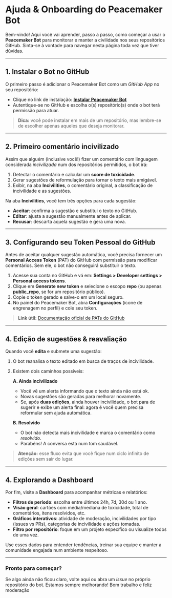 # Ajuda & Onboarding do Peacemaker Bot

Bem-vindo! Aqui você vai aprender, passo a passo, como começar a usar o **Peacemaker Bot** para monitorar e manter a civilidade nos seus repositórios GitHub. Sinta-se à vontade para navegar nesta página toda vez que tiver dúvidas.

---

## 1. Instalar o Bot no GitHub

O primeiro passo é adicionar o Peacemaker Bot como um _GitHub App_ no seu repositório:

- Clique no link de instalação: **[Instalar Peacemaker Bot](https://github.com/apps/thepeacemakerbot)**
- Autentique-se no GitHub e escolha o(s) repositório(s) onde o bot terá permissão para atuar.

> **Dica:** você pode instalar em mais de um repositório, mas lembre-se de escolher apenas aqueles que deseja monitorar.

---

## 2. Primeiro comentário incivilizado

Assim que alguém (inclusive você!) fizer um comentário com linguagem considerada _incivilizada_ num dos repositórios permitidos, o bot irá:

1. Detectar o comentário e calcular um **score de toxicidade**.
2. Gerar sugestões de reformulação para tornar o texto mais amigável.
3. Exibir, na aba **Incivilities**, o comentário original, a classificação de incivilidade e as sugestões.

Na aba **Incivilities**, você tem três opções para cada sugestão:

- **Aceitar**: confirma a sugestão e substitui o texto no GitHub.
- **Editar**: ajusta a sugestão manualmente antes de aplicar.
- **Recusar**: descarta aquela sugestão e gera uma nova.

---

## 3. Configurando seu Token Pessoal do GitHub

Antes de aceitar qualquer sugestão automática, você precisa fornecer um **Personal Access Token** (PAT) do GitHub com permissão para modificar comentários. Sem ele, o bot não conseguirá substituir o texto.

1. Acesse sua conta no GitHub e vá em: **Settings > Developer settings > Personal access tokens**.
2. Clique em **Generate new token** e selecione o escopo **repo** (ou apenas **public_repo**, se for um repositório público).
3. Copie o token gerado e salve-o em um local seguro.
4. No painel do Peacemaker Bot, abra **Configurações** (ícone de engrenagem no perfil) e cole seu token.

> **Link útil:** [Documentação oficial de PATs do GitHub](https://docs.github.com/pt/authentication/keeping-your-account-and-data-secure/creating-a-personal-access-token)

---

## 4. Edição de sugestões & reavaliação

Quando você **edita** e submete uma sugestão:

1. O bot reanalisa o texto editado em busca de traços de incivilidade.
2. Existem dois caminhos possíveis:

   **A. Ainda incivilizado**

   - Você vê um alerta informando que o texto ainda não está ok.
   - Novas sugestões são geradas para melhorar novamente.
   - Se, após **duas edições**, ainda houver incivilidade, o bot para de sugerir e exibe um alerta final: agora é você quem precisa reformular sem ajuda automática.

   **B. Resolvido**

   - O bot não detecta mais incivilidade e marca o comentário como _resolvido_.
   - Parabéns! A conversa está num tom saudável.

> **Atenção:** esse fluxo evita que você fique num ciclo infinito de edições sem sair do lugar.

---

## 4. Explorando a Dashboard

Por fim, visite a **Dashboard** para acompanhar métricas e relatórios:

- **Filtros de período**: escolha entre últimos 24h, 7d, 30d ou 1 ano.
- **Visão geral**: cartões com média/mediana de toxicidade, total de comentários, itens resolvidos, etc.
- **Gráficos interativos**: atividade de moderação, incivilidades por tipo (issues vs PRs), categorias de incivilidade e ações tomadas.
- **Filtro por repositório**: foque em um projeto específico ou visualize todos de uma vez.

Use esses dados para entender tendências, treinar sua equipe e manter a comunidade engajada num ambiente respeitoso.

---

### Pronto para começar?

Se algo ainda não ficou claro, volte aqui ou abra um _issue_ no próprio repositório do bot. Estamos sempre melhorando!
Bom trabalho e feliz moderação
